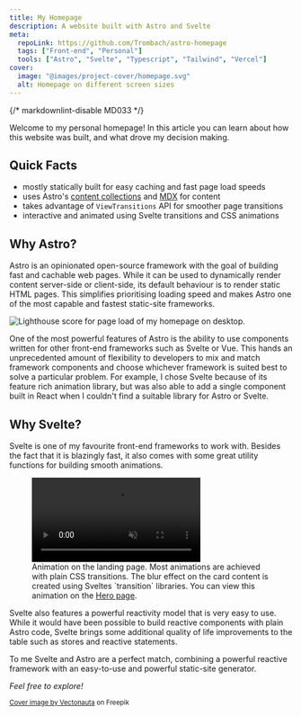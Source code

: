 ```yaml
---
title: My Homepage
description: A website built with Astro and Svelte
meta:
  repoLink: https://github.com/Trombach/astro-homepage
  tags: ["Front-end", "Personal"]
  tools: ["Astro", "Svelte", "Typescript", "Tailwind", "Vercel"]
cover:
  image: "@images/project-cover/homepage.svg"
  alt: Homepage on different screen sizes
---
```



{/* markdownlint-disable MD033 */}

Welcome to my personal homepage! In this article you can learn about how this website was built, and what drove my
decision making.

## Quick Facts

- mostly statically built for easy caching and fast page load speeds
- uses Astro's [content collections](https://docs.astro.build/en/guides/content-collections/) and
  [MDX](https://mdxjs.com/) for content
- takes advantage of `ViewTransitions` API for smoother page transitions
- interactive and animated using Svelte transitions and CSS animations

## Why Astro?

Astro is an opinionated open-source framework with the goal of building fast and cachable web pages. While it can be
used to dynamically render content server-side or client-side, its default behaviour is to render static HTML pages.
This simplifies prioritising loading speed and makes Astro one of the most capable and fastest static-site frameworks.

![Lighthouse score for page load of my homepage on desktop.](../../images/lighthouse.png)

One of the most powerful features of Astro is the ability to use components written for other front-end frameworks such
as Svelte or Vue. This hands an unprecedented amount of flexibility to developers to mix and match framework components
and choose whichever framework is suited best to solve a particular problem. For example, I chose Svelte because of its
feature rich animation library, but was also able to add a single component built in React when I couldn't find a
suitable library for Astro or Svelte.

## Why Svelte?

Svelte is one of my favourite front-end frameworks to work with. Besides the fact that it is blazingly fast, it also
comes with some great utility functions for building smooth animations.

<figure>
  <video autoPlay loop muted>
    <source src="/hero-animation-short.webm" type="video/webm"></source>
    Your browser does not suppoert videos.
  </video>
  <figcaption>
    Animation on the landing page. Most animations are achieved with plain CSS transitions. The blur effect on the card
    content is created using Sveltes `transition` libraries. You can view this animation on the <a href="/">Hero page</a>.
  </figcaption>
</figure>

Svelte also features a powerful reactivity model that is very easy to use. While it would have been possible to build
reactive components with plain Astro code, Svelte brings some additional quality of life improvements to the table such
as stores and reactive statements.

To me Svelte and Astro are a perfect match, combining a powerful reactive framework with an easy-to-use and powerful
static-site generator.

_Feel free to explore!_

<small>
  <a href="https://www.freepik.com/free-psd/isolated-tablet-laptop-smartphone-composition_40505824.htm#query=laptop%20phone&position=2&from_view=keyword&track=ais&uuid=ec94706f-feeb-426f-b343-2db8ed620116">Cover image by Vectonauta</a> on Freepik
</small>
